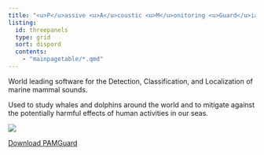 ```yaml
---
title: "<u>P</u>assive <u>A</u>coustic <u>M</u>onitoring <u>Guard</u>ianship"
listing: 
  id: threepanels
  type: grid
  sort: dispord
  contents: 
    - "mainpagetable/*.qmd"
---
```


World leading software for the Detection, Classification, and Localization of marine mammal sounds.

::: {#threepanels}
:::

Used to study whales and dolphins around the world and to mitigate against the potentially harmful effects of human activities in our seas.

![](./images/1334226697SpermWhaleTails.png)


<a href="downloadsurvey.html" class="btn btn-primary btn-sm" role="button" data-toggle="tooltip" title="Go straight to downloads page">Download PAMGuard</a> 
